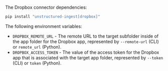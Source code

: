 The Dropbox connector dependencies:

```bash CLI, Python
pip install "unstructured-ingest[dropbox]"
```


<AdditionalIngestDependencies />

The following environment variables:

- `DROPBOX_REMOTE_URL` - The remote URL to the target subfolder inside of the app folder for the Dropbox app, represented by `--remote-url` (CLI) or `remote_url` (Python).
- `DROPBOX_ACCESS_TOKEN` - The value of the access token for the Dropbox app that is associated with the target app folder, represented by `--token` (CLI) or `token` (Python).

